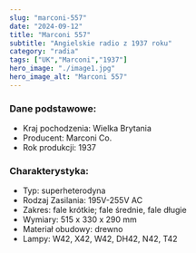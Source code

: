 ```yaml
---
slug: "marconi-557"
date: "2024-09-12"
title: "Marconi 557"
subtitle: "Angielskie radio z 1937 roku"
category: "radia"
tags: ["UK","Marconi","1937"]
hero_image: "./image1.jpg"
hero_image_alt: "Marconi 557"
---
```


### Dane podstawowe:

- Kraj pochodzenia: Wielka Brytania
- Producent: Marconi Co.
- Rok produkcji: 1937

### Charakterystyka:

- Typ: superheterodyna
- Rodzaj Zasilania: 195V-255V AC
- Zakres: fale krótkie; fale średnie, fale długie
- Wymiary: 515 x 330 x 290 mm
- Materiał obudowy: drewno
- Lampy: W42, X42, W42, DH42, N42, T42 
